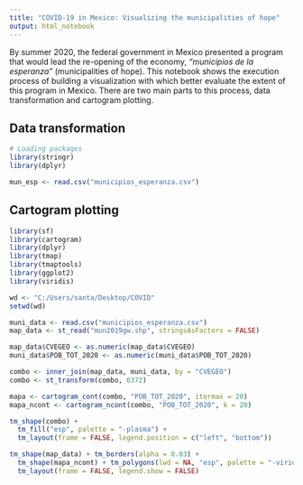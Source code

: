 ```yaml
---
title: "COVID-19 in Mexico: Visualizing the municipalities of hope"
output: html_notebook
---
```


By summer 2020, the federal government in Mexico presented a program that would lead the re-opening of the economy, *_"municipios de la esperanza"_* (municipalities of hope). This notebook shows the execution process of building a visualization with which better evaluate the extent of this  program in Mexico. There are two main parts to this process, data transformation and cartogram plotting. 

## Data transformation

```r
# Loading packages
library(stringr)
library(dplyr)
```



```r
mun_esp <- read.csv("municipios_esperanza.csv")

```

## Cartogram plotting

```r
library(sf)
library(cartogram)
library(dplyr)
library(tmap)
library(tmaptools)
library(ggplot2)
library(viridis)

wd <- "C:/Users/santa/Desktop/COVID"
setwd(wd)

muni_data <- read.csv("municipios_esperanza.csv")
map_data <- st_read("mun2019gw.shp", stringsAsFactors = FALSE)

map_data$CVEGEO <- as.numeric(map_data$CVEGEO)
muni_data$POB_TOT_2020 <- as.numeric(muni_data$POB_TOT_2020)

combo <- inner_join(map_data, muni_data, by = "CVEGEO")
combo <- st_transform(combo, 6372)

mapa <- cartogram_cont(combo, "POB_TOT_2020", itermax = 20)
mapa_ncont <- cartogram_ncont(combo, "POB_TOT_2020", k = 20)

tm_shape(combo) +
  tm_fill("esp", palette = "-plasma") +
  tm_layout(frame = FALSE, legend.position = c("left", "bottom"))

tm_shape(map_data) + tm_borders(alpha = 0.03) +
  tm_shape(mapa_ncont) + tm_polygons(lwd = NA, "esp", palette = "-viridis") +
  tm_layout(frame = FALSE, legend.show = FALSE)
```

